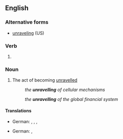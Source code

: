==English==

===Alternative forms===
* [[unraveling]] (US)

===Verb===
{{head|en|verb form}}

# {{lb|en|British spelling}} {{present participle of|en|unravel|nocat=1}}

===Noun===
{{en-noun}}

# The act of becoming [[unravelled]]
#: {{sense|unfolding}} ''the '''unravelling''' of cellular mechanisms''
#: {{sense|collapsing}} ''the '''unravelling''' of the global financial system''

====Translations====
{{trans-top|the act of becoming unravelled (''unfolding'')}}
* German: {{t+|de|Enthüllung|f}}, {{t|de|Offenlegung|f}}, {{t+|de|Entschlüsselung|f}}, {{t|de|Enträtselung|f}}
{{trans-mid}}
{{trans-bottom}}

{{trans-top|the act of becoming unravelled (''collapsing'')}}
* German: {{t+|de|Zusammenbruch|m}}, {{t+|de|Kollaps|m}}
{{trans-mid}}
{{trans-bottom}}